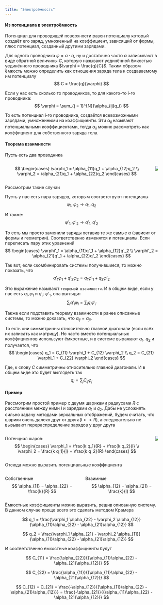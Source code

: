 ```yaml
---
title: "Электроёмкость"
---
```


#### Из потенциала в электроёмкость
Потенциал для проводящей поверхности равен потенциалу который создаёт его заряд, умноженный на коэффициент, зависящий от формы, плюс потенциал, созданный другими зарядами.

Для одного проводника $\varphi = \alpha \cdot q$, ну и достаточно часто $\alpha$ записывают в виде обратной величины $C$, которую называют уединённой ёмкостью уединённого проводника $\varphi = \frac{q}{C}$. Таким образом ёмкость можно определить как отношения заряда тела к создаваемому им потенциалу
$$
C = \frac{q}{\varphi}
$$

Если у нас есть сколько то проводников, то для какого-то i-го проводника:
$$
\varphi = \sum_{j = 1}^{N}{\alpha_{ij}q_i}
$$

То есть потенциал i-го проводника, создаётся всевозможными зарядами, умноженными на коэффициенты. Эти $\alpha_{ij}$ называют потенциальными коэффициентами, тогда $\alpha_{ii}$ можно рассмотреть как коэффициент для собственного заряда тела. 


#### Теорема взаимности
Пусть есть два проводника

::: {.columns}
::: {.column}
$$
\begin{cases}
\varphi_1 = \alpha_{11}q_1 + \alpha_{12}q_2 \\
\varphi_2 = \alpha_{21}q_1 + \alpha_{22}q_2
\end{cases}
$$
:::
::: {.column}
![](P7_ElectricCapacity/1.png){fig-align="center"}
:::
:::

Рассмотрим такие случаи

::: {layout-ncol="2"}
Пусть у нас есть пара зарядов, которым соответствуют потенциалы
$$
\varphi_1, \varphi_2 \rightarrow q_1, q_2
$$

И также:
$$
\varphi'_1, \varphi'_2 \rightarrow q'_1, q'_2
$$
:::

То есть мы просто заменили заряды оставив те же самые $\alpha$ (зависит от формы и геометрии). Соответственно изменятся и потенциалы. Если переписать пару этих уравнений
$$
\begin{cases}
\varphi'_1 = \alpha_{11}q'_1 + \alpha_{12}q'_2 \\
\varphi'_2 = \alpha_{21}q'_1 + \alpha_{22}q'_2
\end{cases}
$$

Так вот, если скомбинировать системы получившиеся, то можно показать, что
$$
q'_1\varphi_1 + q'_2\varphi_2 = q_1\varphi'_1 + q_2\varphi'_2
$$

Это выражение называют `теоремой взаимности`. И в общем виде, если у нас есть $q_i, \varphi_1$ и $q'_i, \varphi'_1$, она выглядит
$$
\sum_i{q'_i\varphi_i} = \sum_i{q_i\varphi'_i}
$$

Также если подставить теорему взаимности в ранее описанные системы, то можно доказать, что $\alpha_{ij} = \alpha_{ji}$.

То есть они симметричны относительно главной диагонали (если всёх их записать как матрицу). Но часто вместо потенциальных коэффициентов используют ёмкостные, и в системе выражают $q_1$, $q_2$ и получается, что
$$
\begin{cases}
q_1 = C_{11} \varphi_1 + C_{12} \varphi_2 \\
q_2 = C_{21} \varphi_1 + C_{22} \varphi_2
\end{cases}
$$

Где, к слову $C$ симметричны относительно главной диагонали. И в общем виде это будет выглядеть так
$$
q_i = \sum_j{C_{ij}\varphi_j}
$$


#### Пример
Рассмотрим простой пример с двумя шариками радиусами $R$ с расстоянием между ними $l$ и зарядами $q_1$ и $q_2$. Дабы не усложнять сильно задачу методами зеркальных отображений, будем считать, что шарики очень далеко друг от друга($l>>R$), а следовательно не вызывают перераспределение зарядов у друг друга

::: {.columns}
::: {.column}
Потенциал шаров:
$$
\begin{cases}
\varphi_1 = \frac{k q_1}{R} + \frac{k q_2}{l} \\ 
\varphi_2 = \frac{k q_1}{l} + \frac{k q_2}{R}
\end{cases}
$$
:::
::: {.column}
![](P7_ElectricCapacity/2.png){fig-align="left"}
:::
:::

Отсюда можно выразить потенциальные коэффициента

::: {.columns}
::: {.column}
Cобственные
$$
\alpha_{11} = \alpha_{22} = \frac{k}{R}
$$
:::
::: {.column}
Взаимные
$$
\alpha_{12} = \alpha_{21} = \frac{k}{l}
$$
:::
:::

Ёмкостные коэффициенты можно выразить, решив описанную систему. В данном случае проще всего это сделать методом Крамера

::: {layout-ncol="2"}
$$
q_1 = \frac{\varphi_1 \alpha_{22} - \varphi_2 \alpha_{12}}{\alpha_{11}\alpha_{22} - \alpha_{21}\alpha_{12}}
$$

$$
q_2 = \frac{\varphi_1 \alpha_{21} - \varphi_2 \alpha_{11}}{\alpha_{11}\alpha_{22} - \alpha_{21}\alpha_{12}}
$$
:::

И соответственно ёмкостные коэффициенты будут

::: {layout-ncol="2"}
$$
C_{11} = \frac{\alpha_{22}}{{\alpha_{11}\alpha_{22} - \alpha_{21}\alpha_{12}}}
$$

$$
C_{22} = \frac{\alpha_{11}}{{\alpha_{11}\alpha_{22} - \alpha_{21}\alpha_{12}}}
$$
:::

$$
C_{12} = C_{21} = \frac{-\alpha_{12}}{{\alpha_{11}\alpha_{22} - \alpha_{21}\alpha_{12}}} = \frac{-\alpha_{21}}{{\alpha_{11}\alpha_{22} - \alpha_{21}\alpha_{12}}}
$$
